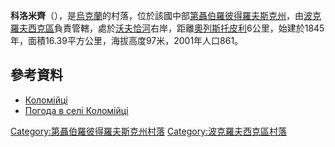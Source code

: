 {{coord|47|57|52|N|36|20|48|E|scale:30000_region:UA|display=title}}

'''科洛米齊'''（{{lang-uk|Коломійці}}），是[[烏克蘭|烏克蘭]]的村落，位於該國中部[[第聶伯羅彼得羅夫斯克州|第聶伯羅彼得羅夫斯克州]]，由[[波克羅夫西克區|波克羅夫西克區]]負責管轄，處於[[沃夫恰河|沃夫恰河]]右岸，距離[[奧列斯托皮利|奧列斯托皮利]]6公里，始建於1845年，面積16.39平方公里，海拔高度97米，2001年人口861。

==參考資料==
* [http://gska2.rada.gov.ua/pls/z7502/A005?rdat1=29.01.2010&rf7571=6117 Коломійці]{{dead link|date=2018年4月 |bot=InternetArchiveBot |fix-attempted=yes }}
* [http://weather.in.ua/ua/dnepropetrovskaja/11135 Погода в селі Коломійці] {{Wayback|url=http://weather.in.ua/ua/dnepropetrovskaja/11135 |date=20160607102031 }}

{{DEFAULTSORT:Коломійці}}
[[Category:第聶伯羅彼得羅夫斯克州村落|Category:第聶伯羅彼得羅夫斯克州村落]]
[[Category:波克羅夫西克區村落|Category:波克羅夫西克區村落]]


{{Dnipropetrovsk-geo-stub}}